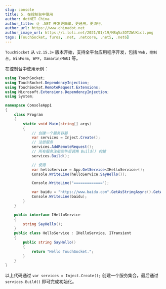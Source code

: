 ```yaml
---
slug: console
title: 5. 在控制台中使用
author: dotNET China
author_title: 让 .NET 开发更简单，更通用，更流行。
author_url: https://www.chinadot.net
author_image_url: https://i.loli.net/2021/01/19/M8q5a3OTZWUKicl.png
tags: [TouchSocket, furos, .net, .netcore, .net5, .net6]
---
```



`TouchSocket` 从 `v2.15.3+` 版本开始，支持全平台应用程序开发，包括 `Web`，`控制台`，`WinForm`，`WPF`，`Xamarin/MAUI` 等。

在控制台中使用示例：

```cs showLineNumbers 
using TouchSocket;
using TouchSocket.DependencyInjection;
using TouchSocket.RemoteRequest.Extensions;
using Microsoft.Extensions.DependencyInjection;
using System;

namespace ConsoleApp1
{
    class Program
    {
        static void Main(string[] args)
        {
            // 创建一个服务容器
            var services = Inject.Create();
            // 注册服务
            services.AddRemoteRequest();
            // 所有服务注册完毕后调用 Build() 构建
            services.Build();

            // 使用
            var helloService = App.GetService<IHelloService>();
            Console.WriteLine(helloService.SayHello());

            Console.WriteLine("=============");

            var baidu = "https://www.baidu.com".GetAsStringAsync().GetAwaiter().GetResult();
            Console.WriteLine(baidu);
        }
    }

    public interface IHelloService
    {
        string SayHello();
    }
    public class HelloService : IHelloService, ITransient
    {
        public string SayHello()
        {
            return "Hello TouchSocket.";
        }
    }
}
```

以上代码通过 `var services = Inject.Create();` 创建一个服务集合，最后通过 `services.Build()` 即可完成初始化。